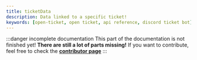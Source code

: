 ```yaml
---
title: ticketData
description: Data linked to a specific ticket!
keywords: [open-ticket, open ticket, api reference, discord ticket bot]
---
```


:::danger incomplete documentation
This part of the documentation is not finished yet! **There are still a lot of parts missing!**
If you want to contribute, feel free to check the **[contributor page](/contributing)**
:::